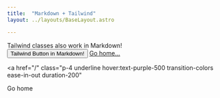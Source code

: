 ```yaml
---
title:  "Markdown + Tailwind"
layout: ../layouts/BaseLayout.astro

---
```




<div class="grid place-items-center h-screen content-center">
 <div class="py-2 px-4 bg-red-500 text-white font-semibold rounded-lg shadow-md">
  Tailwind classes also work in Markdown!
 </div>

 <div class="grid place-items-center h-screen content-center">
  <Button>Tailwind Button in Markdown!</Button>
  <a href="/" class="p-4 underline">
    Go home...
  </a>
</div>

 <a
  href="/"
  class="p-4 underline hover:text-purple-500 transition-colors ease-in-out duration-200"
 >
  Go home
 </a>
</div>